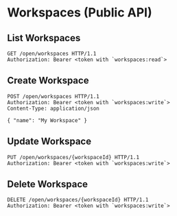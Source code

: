 # Workspaces (Public API)

## List Workspaces

```http
GET /open/workspaces HTTP/1.1
Authorization: Bearer <token with `workspaces:read`>
```

## Create Workspace

```http
POST /open/workspaces HTTP/1.1
Authorization: Bearer <token with `workspaces:write`>
Content-Type: application/json

{ "name": "My Workspace" }
```

## Update Workspace

```http
PUT /open/workspaces/{workspaceId} HTTP/1.1
Authorization: Bearer <token with `workspaces:write`>
```

## Delete Workspace

```http
DELETE /open/workspaces/{workspaceId} HTTP/1.1
Authorization: Bearer <token with `workspaces:write`>
```